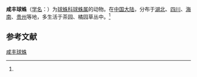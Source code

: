 {{Speciesbox
| name = 咸丰球蛛
| status = 
| status_system = 
| image = 
| genus = Theridion
| species = xianfengensis
| authority = (Zhu et Song, 1992)<ref name='id13139'>{{cite web| url =http://www.bioinfo.cn/db05/BjdwSpecies.php?action=view&id=13139| title =咸丰球蛛| work =《中国动物物种编目数据库》| publisher =中国科学院微生物研究所| author =中国科学院动物研究所| accessdate =2009-04-28| deadurl =yes| archiveurl =https://web.archive.org/web/20160305025549/http://www.bioinfo.cn/db05/BjdwSpecies.php?action=view&id=13139| archivedate =2016-03-05}}</ref>
}}

'''咸丰球蛛'''（[[学名|学名]]：{{lang|la|''Theridion xianfengensis''}}）为[[球蛛科|球蛛科]][[球蛛属|球蛛属]]的动物。在[[中国大陆|中国大陆]]，分布于[[湖北|湖北]]、[[四川|四川]]、[[海南|海南]]、[[贵州|贵州]]等地，多生活于茶园、橘园草丛中。<ref name='id13139'/>

== 参考文献 ==
{{reflist}}

{{Wikispecies|Theridion xianfengensis}}

[[Category:球蛛属|咸丰球蛛]]


{{蜘蛛小作品}}
